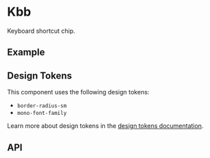 
<Meta title="Docs/Components/Elements/Kbb" />

# Kbb
Keyboard shortcut chip.

## Example
<Canvas sourceState="shown" of={Stories.Basic}/>

## Design Tokens
This component uses the following design tokens:

- `border-radius-sm`
- `mono-font-family`

Learn more about design tokens in the [design tokens documentation](?path=/story/docs-design-tokens-getting-started--page).

## API
<ArgsTable of={Kbb} />
